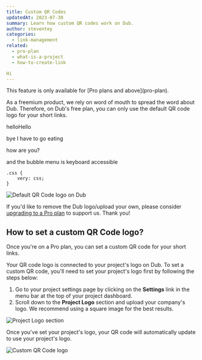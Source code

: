 ```yaml
---
title: Custom QR Codes
updatedAt: 2023-07-30
summary: Learn how custom QR codes work on Dub.
author: steventey
categories:
  - link-management
related:
  - pro-plan
  - what-is-a-project
  - how-to-create-link

Hi
---
```


<Note variant="success">
  This feature is only available for [Pro plans and above](pro-plan).
</Note>

As a freemium product, we rely on word of mouth to spread the word about Dub. Therefore, on Dub's free plan, you can only use the default QR code logo for your short links.

helloHello 

bye I have to go eating

how are you?

and the bubble menu is keyboard accessible 

```plaintext
.css {
	very: css;
}
```

<Image
  alt="Default QR Code logo on Dub"
  src="https://d2vwwcvoksz7ty.cloudfront.net/help/free-plan-qrcode.png"
  width={986}
  height={654}
/>

If you'd like to remove the Dub logo/upload your own, please consider [upgrading to a Pro plan](pro-plan#how-to-upgrade-to-pro) to support us. Thank you!

## How to set a custom QR Code logo?

Once you're on a Pro plan, you can set a custom QR code for your short links.

Your QR code logo is connected to your project's logo on Dub. To set a custom QR code, you'll need to set your project's logo first by following the steps below:

1. Go to your project settings page by clicking on the **Settings** link in the menu bar at the top of your project dashboard.
2. Scroll down to the **Project Logo** section and upload your company's logo. We recommend using a square image for the best results.

<Image
  alt="Project Logo section"
  src="https://d2vwwcvoksz7ty.cloudfront.net/help/project-logo-section.png"
  width={966}
  height={358}
/>

Once you've set your project's logo, your QR code will automatically update to use your project's logo.

<Image
  alt="Custom QR Code logo"
  src="https://d2vwwcvoksz7ty.cloudfront.net/changelog/custom-qr-codes.png"
  width={1271}
  height={773}
/>
